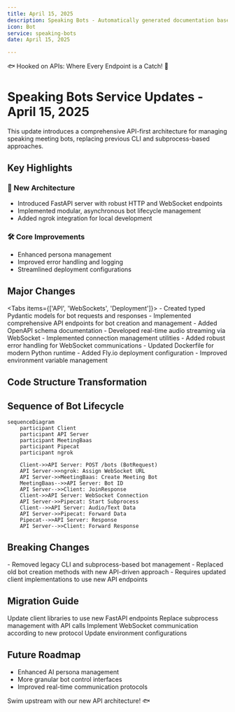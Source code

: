 ```yaml
---
title: April 15, 2025
description: Speaking Bots - Automatically generated documentation based on Git activity.
icon: Bot
service: speaking-bots
date: April 15, 2025

---
```


🐟 Hooked on APIs: Where Every Endpoint is a Catch! 🎣

# Speaking Bots Service Updates - April 15, 2025

<Callout type="info">
  This update introduces a comprehensive API-first architecture for managing speaking meeting bots, replacing previous CLI and subprocess-based approaches.
</Callout>

## Key Highlights

### 🚀 New Architecture
- Introduced FastAPI server with robust HTTP and WebSocket endpoints
- Implemented modular, asynchronous bot lifecycle management
- Added ngrok integration for local development

### 🛠 Core Improvements
- Enhanced persona management
- Improved error handling and logging
- Streamlined deployment configurations

## Major Changes

<Tabs items={['API', 'WebSockets', 'Deployment']}>
  <Tab value="API">
    - Created typed Pydantic models for bot requests and responses
    - Implemented comprehensive API endpoints for bot creation and management
    - Added OpenAPI schema documentation
  </Tab>
  <Tab value="WebSockets">
    - Developed real-time audio streaming via WebSocket
    - Implemented connection management utilities
    - Added robust error handling for WebSocket communications
  </Tab>
  <Tab value="Deployment">
    - Updated Dockerfile for modern Python runtime
    - Added Fly.io deployment configuration
    - Improved environment variable management
  </Tab>
</Tabs>

## Code Structure Transformation

<Files>
  <Folder name="app" defaultOpen>
    <File name="main.py" />
    <File name="routes.py" />
    <File name="websockets.py" />
  </Folder>
  <Folder name="core">
    <File name="process.py" />
    <File name="connection.py" />
    <File name="router.py" />
  </Folder>
  <Folder name="utils">
    <File name="ngrok.py" />
    <File name="process.py" />
  </Folder>
</Files>

## Sequence of Bot Lifecycle

```mermaid
sequenceDiagram
    participant Client
    participant API Server
    participant MeetingBaas
    participant Pipecat
    participant ngrok

    Client->>API Server: POST /bots (BotRequest)
    API Server->>ngrok: Assign WebSocket URL
    API Server->>MeetingBaas: Create Meeting Bot
    MeetingBaas-->>API Server: Bot ID
    API Server-->>Client: JoinResponse
    Client->>API Server: WebSocket Connection
    API Server->>Pipecat: Start Subprocess
    Client-->>API Server: Audio/Text Data
    API Server->>Pipecat: Forward Data
    Pipecat-->>API Server: Response
    API Server-->>Client: Forward Response
```

## Breaking Changes

<Callout type="warn">
  - Removed legacy CLI and subprocess-based bot management
  - Replaced old bot creation methods with new API-driven approach
  - Requires updated client implementations to use new API endpoints
</Callout>

## Migration Guide

<Steps>
  <Step>Update client libraries to use new FastAPI endpoints</Step>
  <Step>Replace subprocess management with API calls</Step>
  <Step>Implement WebSocket communication according to new protocol</Step>
  <Step>Update environment configurations</Step>
</Steps>

## Future Roadmap

- Enhanced AI persona management
- More granular bot control interfaces
- Improved real-time communication protocols

<Callout type="info">
  Swim upstream with our new API architecture! 🐟
</Callout>